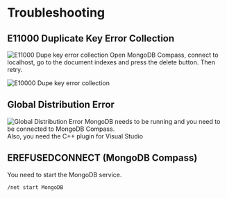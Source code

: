 
# Troubleshooting

## E11000 Duplicate Key Error Collection
![E11000 Dupe key error collection](../../../public/e11000-2.png)
Open MongoDB Compass, connect to localhost, go to the document indexes and press the delete button. Then retry.

![E10000 Dupe key error collection](../../../public/e11000-1.png)

## Global Distribution Error
![Global Distribution Error](../../../public/distribution.png)
MongoDB needs to be running and you need to be connected to MongoDB Compass.\
Also, you need the C++ plugin for Visual Studio
## EREFUSEDCONNECT (MongoDB Compass)

You need to start the MongoDB service.
```bash
/net start MongoDB
```